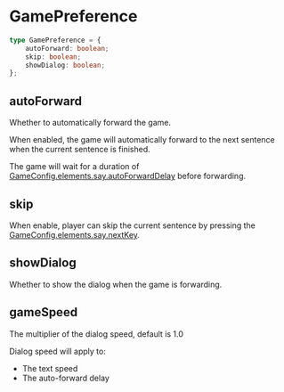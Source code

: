 # GamePreference

```typescript
type GamePreference = {
    autoForward: boolean;
    skip: boolean;
    showDialog: boolean;
};
```

## autoForward

Whether to automatically forward the game.

When enabled, the game will automatically forward to the next sentence when the current sentence is finished.

The game will wait for a duration of [GameConfig.elements.say.autoForwardDelay](./GameConfig#autoForwardDelay) before forwarding.

## skip

When enable, player can skip the current sentence by pressing the [GameConfig.elements.say.nextKey](./GameConfig#nextKey).

## showDialog

Whether to show the dialog when the game is forwarding.

## gameSpeed

The multiplier of the dialog speed, default is 1.0

Dialog speed will apply to:

- The text speed
- The auto-forward delay